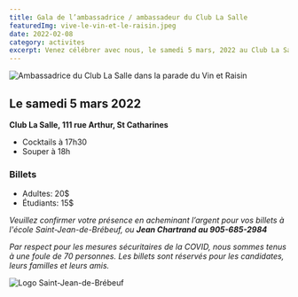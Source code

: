 ```yaml
---
title: Gala de l’ambassadrice / ambassadeur du Club La Salle
featuredImg: vive-le-vin-et-le-raisin.jpeg
date: 2022-02-08
category: activites
excerpt: Venez célébrer avec nous, le samedi 5 mars, 2022 au Club La Salle; les portes ouvrent à 17h30.
---
```


![Ambassadrice du Club La Salle dans la parade du Vin et Raisin](vive-le-vin-et-le-raisin.jpeg)

## Le samedi 5 mars 2022
**Club La Salle, 111 rue Arthur, St Catharines**

- Cocktails à 17h30
- Souper à 18h

### Billets
- Adultes: 20$
- Étudiants: 15$


_Veuillez confirmer votre présence en acheminant l’argent pour vos billets à l'école Saint-Jean-de-Brébeuf, ou **Jean Chartrand au 905-685-2984**_

_Par respect pour les mesures sécuritaires de la COVID, nous sommes tenus à une foule de 70 personnes. Les billets sont réservés pour les candidates, leurs familles et leurs amis._

<div class="row">
<div class="col-9"><Patrimoine /></div>
<div class="col-3">

![Logo Saint-Jean-de-Brébeuf](sjb.png)

</div>
</div>